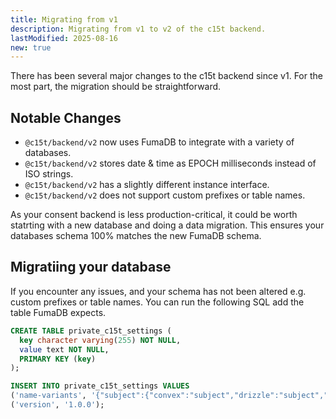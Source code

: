 ```yaml
---
title: Migrating from v1
description: Migrating from v1 to v2 of the c15t backend.
lastModified: 2025-08-16
new: true
---
```


There has been several major changes to the c15t backend since v1. For the most part, the migration should be straightforward.

## Notable Changes

- `@c15t/backend/v2` now uses FumaDB to integrate with a variety of databases.
- `@c15t/backend/v2` stores date & time as EPOCH milliseconds instead of ISO strings.
- `@c15t/backend/v2` has a slightly different instance interface.
- `@c15t/backend/v2` does not support custom prefixes or table names.

<Callout type="warning">
  As your consent backend is less production-critical, it could be worth
  statrting with a new database and doing a data migration. This ensures your
  databases schema 100% matches the new FumaDB schema.
</Callout>

## Migratiing your database

<PackageCommandTabs command="@c15t/cli migrate" />

If you encounter any issues, and your schema has not been altered e.g. custom prefixes or table names. You can run the following SQL add the table FumaDB expects.

```sql
CREATE TABLE private_c15t_settings (
  key character varying(255) NOT NULL,
  value text NOT NULL,
  PRIMARY KEY (key)
);

INSERT INTO private_c15t_settings VALUES
('name-variants', '{"subject":{"convex":"subject","drizzle":"subject","prisma":"subject","mongodb":"subject","sql":"subject"},"subject.id":{"convex":"id","drizzle":"id","prisma":"id","mongodb":"_id","sql":"id"},"subject.isIdentified":{"convex":"isIdentified","drizzle":"isIdentified","prisma":"isIdentified","mongodb":"isIdentified","sql":"isIdentified"},"subject.externalId":{"convex":"externalId","drizzle":"externalId","prisma":"externalId","mongodb":"externalId","sql":"externalId"},"subject.identityProvider":{"convex":"identityProvider","drizzle":"identityProvider","prisma":"identityProvider","mongodb":"identityProvider","sql":"identityProvider"},"subject.lastIpAddress":{"convex":"lastIpAddress","drizzle":"lastIpAddress","prisma":"lastIpAddress","mongodb":"lastIpAddress","sql":"lastIpAddress"},"subject.createdAt":{"convex":"createdAt","drizzle":"createdAt","prisma":"createdAt","mongodb":"createdAt","sql":"createdAt"},"subject.updatedAt":{"convex":"updatedAt","drizzle":"updatedAt","prisma":"updatedAt","mongodb":"updatedAt","sql":"updatedAt"},"domain":{"convex":"domain","drizzle":"domain","prisma":"domain","mongodb":"domain","sql":"domain"},"domain.id":{"convex":"id","drizzle":"id","prisma":"id","mongodb":"_id","sql":"id"},"domain.name":{"convex":"name","drizzle":"name","prisma":"name","mongodb":"name","sql":"name"},"domain.description":{"convex":"description","drizzle":"description","prisma":"description","mongodb":"description","sql":"description"},"domain.allowedOrigins":{"convex":"allowedOrigins","drizzle":"allowedOrigins","prisma":"allowedOrigins","mongodb":"allowedOrigins","sql":"allowedOrigins"},"domain.isVerified":{"convex":"isVerified","drizzle":"isVerified","prisma":"isVerified","mongodb":"isVerified","sql":"isVerified"},"domain.isActive":{"convex":"isActive","drizzle":"isActive","prisma":"isActive","mongodb":"isActive","sql":"isActive"},"domain.createdAt":{"convex":"createdAt","drizzle":"createdAt","prisma":"createdAt","mongodb":"createdAt","sql":"createdAt"},"domain.updatedAt":{"convex":"updatedAt","drizzle":"updatedAt","prisma":"updatedAt","mongodb":"updatedAt","sql":"updatedAt"},"consentPolicy":{"convex":"consentPolicy","drizzle":"consentPolicy","prisma":"consentPolicy","mongodb":"consentPolicy","sql":"consentPolicy"},"consentPolicy.id":{"convex":"id","drizzle":"id","prisma":"id","mongodb":"_id","sql":"id"},"consentPolicy.version":{"convex":"version","drizzle":"version","prisma":"version","mongodb":"version","sql":"version"},"consentPolicy.type":{"convex":"type","drizzle":"type","prisma":"type","mongodb":"type","sql":"type"},"consentPolicy.name":{"convex":"name","drizzle":"name","prisma":"name","mongodb":"name","sql":"name"},"consentPolicy.effectiveDate":{"convex":"effectiveDate","drizzle":"effectiveDate","prisma":"effectiveDate","mongodb":"effectiveDate","sql":"effectiveDate"},"consentPolicy.expirationDate":{"convex":"expirationDate","drizzle":"expirationDate","prisma":"expirationDate","mongodb":"expirationDate","sql":"expirationDate"},"consentPolicy.content":{"convex":"content","drizzle":"content","prisma":"content","mongodb":"content","sql":"content"},"consentPolicy.contentHash":{"convex":"contentHash","drizzle":"contentHash","prisma":"contentHash","mongodb":"contentHash","sql":"contentHash"},"consentPolicy.isActive":{"convex":"isActive","drizzle":"isActive","prisma":"isActive","mongodb":"isActive","sql":"isActive"},"consentPolicy.createdAt":{"convex":"createdAt","drizzle":"createdAt","prisma":"createdAt","mongodb":"createdAt","sql":"createdAt"},"consentPurpose":{"convex":"consentPurpose","drizzle":"consentPurpose","prisma":"consentPurpose","mongodb":"consentPurpose","sql":"consentPurpose"},"consentPurpose.id":{"convex":"id","drizzle":"id","prisma":"id","mongodb":"_id","sql":"id"},"consentPurpose.code":{"convex":"code","drizzle":"code","prisma":"code","mongodb":"code","sql":"code"},"consentPurpose.name":{"convex":"name","drizzle":"name","prisma":"name","mongodb":"name","sql":"name"},"consentPurpose.description":{"convex":"description","drizzle":"description","prisma":"description","mongodb":"description","sql":"description"},"consentPurpose.isEssential":{"convex":"isEssential","drizzle":"isEssential","prisma":"isEssential","mongodb":"isEssential","sql":"isEssential"},"consentPurpose.dataCategory":{"convex":"dataCategory","drizzle":"dataCategory","prisma":"dataCategory","mongodb":"dataCategory","sql":"dataCategory"},"consentPurpose.legalBasis":{"convex":"legalBasis","drizzle":"legalBasis","prisma":"legalBasis","mongodb":"legalBasis","sql":"legalBasis"},"consentPurpose.isActive":{"convex":"isActive","drizzle":"isActive","prisma":"isActive","mongodb":"isActive","sql":"isActive"},"consentPurpose.createdAt":{"convex":"createdAt","drizzle":"createdAt","prisma":"createdAt","mongodb":"createdAt","sql":"createdAt"},"consentPurpose.updatedAt":{"convex":"updatedAt","drizzle":"updatedAt","prisma":"updatedAt","mongodb":"updatedAt","sql":"updatedAt"},"consent":{"convex":"consent","drizzle":"consent","prisma":"consent","mongodb":"consent","sql":"consent"},"consent.id":{"convex":"id","drizzle":"id","prisma":"id","mongodb":"_id","sql":"id"},"consent.subjectId":{"convex":"subjectId","drizzle":"subjectId","prisma":"subjectId","mongodb":"subjectId","sql":"subjectId"},"consent.domainId":{"convex":"domainId","drizzle":"domainId","prisma":"domainId","mongodb":"domainId","sql":"domainId"},"consent.policyId":{"convex":"policyId","drizzle":"policyId","prisma":"policyId","mongodb":"policyId","sql":"policyId"},"consent.purposeIds":{"convex":"purposeIds","drizzle":"purposeIds","prisma":"purposeIds","mongodb":"purposeIds","sql":"purposeIds"},"consent.metadata":{"convex":"metadata","drizzle":"metadata","prisma":"metadata","mongodb":"metadata","sql":"metadata"},"consent.ipAddress":{"convex":"ipAddress","drizzle":"ipAddress","prisma":"ipAddress","mongodb":"ipAddress","sql":"ipAddress"},"consent.userAgent":{"convex":"userAgent","drizzle":"userAgent","prisma":"userAgent","mongodb":"userAgent","sql":"userAgent"},"consent.status":{"convex":"status","drizzle":"status","prisma":"status","mongodb":"status","sql":"status"},"consent.withdrawalReason":{"convex":"withdrawalReason","drizzle":"withdrawalReason","prisma":"withdrawalReason","mongodb":"withdrawalReason","sql":"withdrawalReason"},"consent.givenAt":{"convex":"givenAt","drizzle":"givenAt","prisma":"givenAt","mongodb":"givenAt","sql":"givenAt"},"consent.validUntil":{"convex":"validUntil","drizzle":"validUntil","prisma":"validUntil","mongodb":"validUntil","sql":"validUntil"},"consent.isActive":{"convex":"isActive","drizzle":"isActive","prisma":"isActive","mongodb":"isActive","sql":"isActive"},"auditLog":{"convex":"auditLog","drizzle":"auditLog","prisma":"auditLog","mongodb":"auditLog","sql":"auditLog"},"auditLog.id":{"convex":"id","drizzle":"id","prisma":"id","mongodb":"_id","sql":"id"},"auditLog.entityType":{"convex":"entityType","drizzle":"entityType","prisma":"entityType","mongodb":"entityType","sql":"entityType"},"auditLog.entityId":{"convex":"entityId","drizzle":"entityId","prisma":"entityId","mongodb":"entityId","sql":"entityId"},"auditLog.actionType":{"convex":"actionType","drizzle":"actionType","prisma":"actionType","mongodb":"actionType","sql":"actionType"},"auditLog.subjectId":{"convex":"subjectId","drizzle":"subjectId","prisma":"subjectId","mongodb":"subjectId","sql":"subjectId"},"auditLog.ipAddress":{"convex":"ipAddress","drizzle":"ipAddress","prisma":"ipAddress","mongodb":"ipAddress","sql":"ipAddress"},"auditLog.userAgent":{"convex":"userAgent","drizzle":"userAgent","prisma":"userAgent","mongodb":"userAgent","sql":"userAgent"},"auditLog.changes":{"convex":"changes","drizzle":"changes","prisma":"changes","mongodb":"changes","sql":"changes"},"auditLog.metadata":{"convex":"metadata","drizzle":"metadata","prisma":"metadata","mongodb":"metadata","sql":"metadata"},"auditLog.createdAt":{"convex":"createdAt","drizzle":"createdAt","prisma":"createdAt","mongodb":"createdAt","sql":"createdAt"},"auditLog.eventTimezone":{"convex":"eventTimezone","drizzle":"eventTimezone","prisma":"eventTimezone","mongodb":"eventTimezone","sql":"eventTimezone"},"consentRecord":{"convex":"consentRecord","drizzle":"consentRecord","prisma":"consentRecord","mongodb":"consentRecord","sql":"consentRecord"},"consentRecord.id":{"convex":"id","drizzle":"id","prisma":"id","mongodb":"_id","sql":"id"},"consentRecord.subjectId":{"convex":"subjectId","drizzle":"subjectId","prisma":"subjectId","mongodb":"subjectId","sql":"subjectId"},"consentRecord.consentId":{"convex":"consentId","drizzle":"consentId","prisma":"consentId","mongodb":"consentId","sql":"consentId"},"consentRecord.actionType":{"convex":"actionType","drizzle":"actionType","prisma":"actionType","mongodb":"actionType","sql":"actionType"},"consentRecord.details":{"convex":"details","drizzle":"details","prisma":"details","mongodb":"details","sql":"details"},"consentRecord.createdAt":{"convex":"createdAt","drizzle":"createdAt","prisma":"createdAt","mongodb":"createdAt","sql":"createdAt"}}'),
('version', '1.0.0');
```
